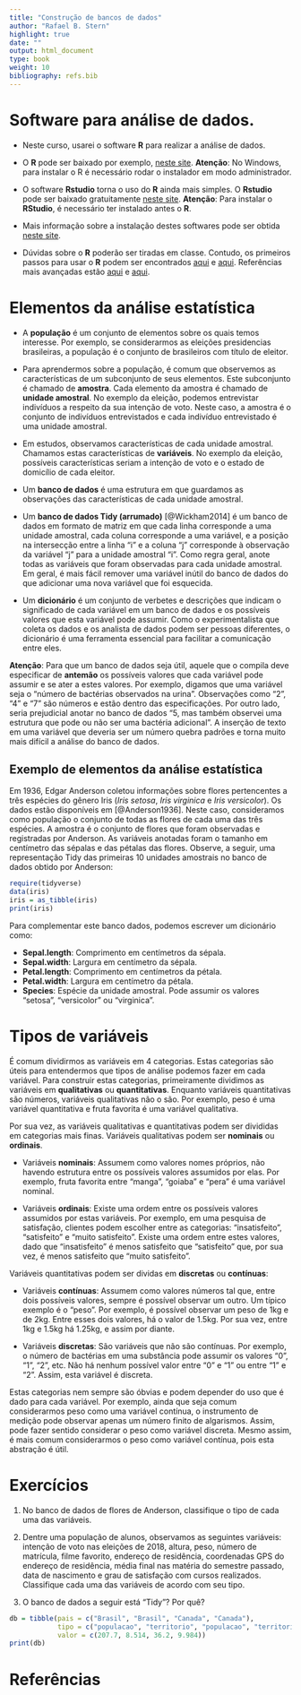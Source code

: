 ```yaml
---
title: "Construção de bancos de dados"
author: "Rafael B. Stern"
highlight: true
date: ""
output: html_document
type: book
weight: 10
bibliography: refs.bib
---
```


# Software para análise de dados.

- Neste curso, usarei o software **R** para
realizar a análise de dados.

- O **R** pode ser baixado por exemplo,
[neste site](https://vps.fmvz.usp.br/CRAN/).
**Atenção**: No Windows, para instalar o R é necessário
rodar o instalador em modo administrador.

- O software **Rstudio** torna o uso do **R** 
ainda mais simples. O **Rstudio** pode ser
baixado gratuitamente 
[neste site](https://www.rstudio.com/products/rstudio/download/).
**Atenção**: Para instalar o **RStudio**,
é necessário ter instalado antes o **R**.

- Mais informação sobre a instalação destes softwares
pode ser obtida [neste site](http://material.curso-r.com/instalacao/).

- Dúvidas sobre o **R** poderão ser tiradas em classe.
Contudo, os primeiros passos para usar o **R** podem ser 
encontrados [aqui](http://material.curso-r.com/import/) e 
[aqui](http://material.curso-r.com/rbase/).
Referências mais avançadas estão 
[aqui](http://r4ds.had.co.nz/) e
[aqui](https://adv-r.hadley.nz/).

# Elementos da análise estatística

- A **população** é um conjunto de elementos sobre os quais temos interesse. 
Por exemplo, se considerarmos as eleições presidencias brasileiras,
a população é o conjunto de brasileiros com título de eleitor.

- Para aprendermos sobre a população, é comum que observemos
as características de um subconjunto de seus elementos.
Este subconjunto é chamado de **amostra**.
Cada elemento da amostra é chamado de **unidade amostral**.
No exemplo da eleição, podemos entrevistar indivíduos
a respeito da sua intenção de voto.
Neste caso, a amostra é o conjunto de indivíduos entrevistados e
cada indivíduo entrevistado é uma unidade amostral.

- Em estudos, observamos características de cada unidade amostral.
Chamamos estas características de **variáveis**.
No exemplo da eleição, possíveis características seriam
a intenção de voto e o estado de domicílio de cada eleitor.

- Um **banco de dados** é uma estrutura em que 
guardamos as observações das características de cada unidade amostral.

- Um **banco de dados Tidy (arrumado)** [@Wickham2014]
é um banco de dados em formato de matriz em que 
cada linha corresponde a uma unidade amostral,
cada coluna corresponde a uma variável, e 
a posição na intersecção entre a linha "i" 
e a coluna "j" corresponde à observação da variável "j" para
a unidade amostral "i".
Como regra geral, anote todas as variáveis que 
foram observadas para cada unidade amostral.
Em geral, é mais fácil remover uma variável inútil 
do banco de dados do que adicionar 
uma nova variável que foi esquecida.

- Um **dicionário** é um conjunto de verbetes e descrições que
indicam o significado de cada variável em um banco de dados e
os possíveis valores que esta variável pode assumir.
Como o experimentalista que coleta os dados e 
os analista de dados podem ser pessoas diferentes,
o dicionário é uma ferramenta essencial para
facilitar a comunicação entre eles.

**Atenção**: Para que um banco de dados seja útil, 
aquele que o compila deve especificar de **antemão**
os possíveis valores que cada variável pode assumir e
se ater a estes valores. Por exemplo, digamos que 
uma variável seja o "número de bactérias observados na urina".
Observações como "2", "4" e "7" são números e
estão dentro das especificações.
Por outro lado, seria prejudicial anotar no banco de dados
"5, mas também observei uma estrutura que pode ou não ser uma bactéria adicional".
A inserção de texto em uma variável que deveria ser um número
quebra padrões e torna muito mais difícil a análise do banco de dados.

## Exemplo de elementos da análise estatística

Em 1936, Edgar Anderson coletou informações 
sobre flores pertencentes a três espécies do gênero Iris
(*Iris setosa*, *Iris virginica* e *Iris versicolor*).
Os dados estão disponíveis em [@Anderson1936].
Neste caso, consideramos como população
o conjunto de todas as flores de cada uma das três espécies.
A amostra é o conjunto de flores que 
foram observadas e registradas por Anderson.
As variáveis anotadas foram o tamanho em centímetro das
sépalas e das pétalas das flores.
Observe, a seguir, uma representação Tidy das
primeiras 10 unidades amostrais no
banco de dados obtido por Anderson:

```r
require(tidyverse)
data(iris)
iris = as_tibble(iris)
print(iris)
```

Para complementar este banco dados, podemos
escrever um dicionário como:

- **Sepal.length**: Comprimento em centímetros da sépala. 
- **Sepal.width**: Largura em centímetro da sépala.
- **Petal.length**: Comprimento em centímetros da pétala. 
- **Petal.width**: Largura em centímetro da pétala.
- **Species**: Espécie da unidade amostral.
Pode assumir os valores "setosa", "versicolor" ou "virginica".

# Tipos de variáveis

É comum dividirmos as variáveis em 4 categorias.
Estas categorias são úteis para entendermos que 
tipos de análise podemos fazer em cada variável.
Para construir estas categorias, primeiramente
dividimos as variáveis em **qualitativas** ou **quantitativas**.
Enquanto variáveis quantitativas são números,
variáveis qualitativas não o são.
Por exemplo, peso é uma variável quantitativa e
fruta favorita é uma variável qualitativa.

Por sua vez, as variáveis qualitativas e quantitativas
podem ser divididas em categorias mais finas.
Variáveis qualitativas podem ser
**nominais** ou **ordinais**.

- Variáveis **nominais**: 
Assumem como valores nomes próprios, 
não havendo estrutura entre 
os possíveis valores assumidos por elas.
Por exemplo, fruta favorita entre 
"manga", "goiaba" e "pera" é
uma variável nominal.

- Variáveis **ordinais**: 
Existe uma ordem entre os possíveis valores assumidos 
por estas variáveis.
Por exemplo, em uma pesquisa de satisfação,
clientes podem escolher entre as categorias:
"insatisfeito", "satisfeito" e "muito satisfeito".
Existe uma ordem entre estes valores, dado que
"insatisfeito" é menos satisfeito que "satisfeito" que,
por sua vez, é menos satisfeito que "muito satisfeito".

Variáveis quantitativas podem ser dividas em
**discretas** ou **contínuas**:

- Variáveis **contínuas**:
Assumem como valores números tal que,
entre dois possíveis valores, 
sempre é possível observar um outro.
Um típico exemplo é o "peso".
Por exemplo, é possível observar um peso 
de 1kg e de 2kg. Entre esses dois valores,
há o valor de 1.5kg. Por sua vez,
entre 1kg e 1.5kg há 1.25kg, 
e assim por diante.

- Variáveis **discretas**: 
São variáveis que não são contínuas.
Por exemplo,
o número de bactérias em uma substância
pode assumir os valores "0", "1", "2", etc.
Não há nenhum possível valor entre "0" e "1"
ou entre "1" e "2". Assim,
esta variável é discreta.

Estas categorias nem sempre são óbvias e
podem depender do uso que é
dado para cada variável. Por exemplo,
ainda que seja comum considerarmos peso
como uma variável contínua, o
instrumento de medição pode 
observar apenas um número finito de algarismos.
Assim, pode fazer sentido considerar 
o peso como variável discreta.
Mesmo assim, é mais comum considerarmos o
peso como variável contínua, pois
esta abstração é útil.

# Exercícios

1. No banco de dados de flores de Anderson,
classifique o tipo de cada uma das variáveis.

2. Dentre uma população de alunos, observamos as
seguintes variáveis: intenção de voto nas eleições de 2018,
altura, peso, número de matrícula, filme favorito,
endereço de residência, coordenadas GPS do endereço de residência,
média final nas matéria do semestre passado,
data de nascimento e grau de satisfação com cursos realizados.
Classifique cada uma das variáveis de acordo com seu tipo.

3. O banco de dados a seguir está "Tidy"? Por quê?

```r
db = tibble(pais = c("Brasil", "Brasil", "Canada", "Canada"),
            tipo = c("populacao", "territorio", "populacao", "territorio"),
            valor = c(207.7, 8.514, 36.2, 9.984))
print(db)
```

# Referências
